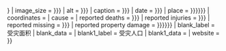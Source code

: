 {{Infobox event
| title                    = {{{name| {{BASEPAGENAME}} }}}
| image                    = {{{image|{{{image location|}}}}}}
| image_size               = {{{image_size|{{{image size|}}}}}}
| alt                      = {{{alt|{{{image alt text|}}}}}}
| caption                  = {{{caption|{{{image name|}}}}}}
| date                     = {{{duration|{{{date|}}}}}}
| place                    = {{{affected|{{{areas_affected|{{{areas affected|}}}}}}}}}
| coordinates              = {{{coordinates|}}}
| cause                    = {{{cause|}}}
| reported deaths          = {{{fatalities|{{{total fatalities|}}}}}}
| reported injuries        = {{{injured|{{{total injured|}}}}}}
| reported missing         = {{{missing|{{{total missing|}}}}}}
| reported property damage = {{{damages|{{{total damages|{{{total damages (USD)|}}}}}}}}}
| blank_label              = 受灾面积
| blank_data               = {{{suffered area|}}}
| blank1_label             = 受灾人口
| blank1_data              = {{{suffered population|}}}
| website                  = {{{website|}}}
}}<noinclude>{{Documentation}}</noinclude>